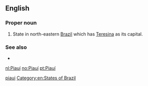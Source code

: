 ==English==

===Proper noun===
{{en-proper noun}}

# State in north-eastern [[Brazil]] which has [[Teresina]] as its capital.

===See also===
* {{projectlink|wikipedia}}

[[Category:English terms spelled with Í|piaui]]
[[Category:en:States of Brazil]]

[[nl:Piauí]]
[[no:Piauí]]
[[pt:Piauí]]